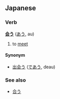 == Japanese ==                                          
===Verb===
'''[[会]]う''' ([[あう]], au)

# to [[meet]]

====Synonym====
* [[出会う]] ([[であう]], deau)

===See also===
*[[合う]]